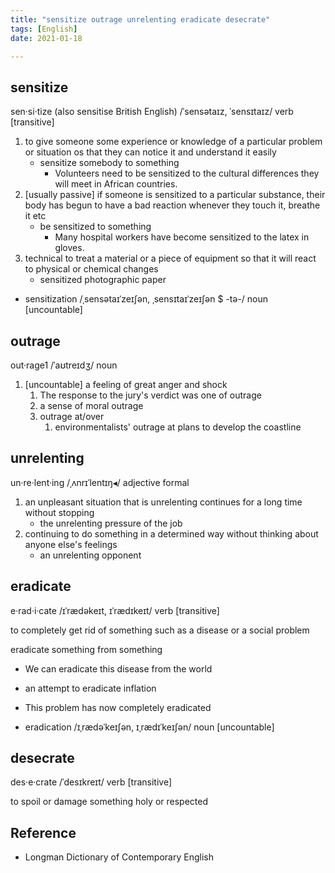 ```yaml
---
title: "sensitize outrage unrelenting eradicate desecrate"
tags: [English]
date: 2021-01-18

---
```


## sensitize

sen·si·tize (also sensitise British English) /ˈsensətaɪz, ˈsensɪtaɪz/ verb
[transitive]

1. to give someone some experience or knowledge of a particular problem or
   situation os that they can notice it and understand it easily
   - sensitize somebody to something
     - Volunteers need to be sensitized to the cultural differences they will
       meet in African countries.
2. [usually passive] if someone is sensitized to a particular substance, their
   body has begun to have a bad reaction whenever they touch it, breathe it etc
   - be sensitized to something
     - Many hospital workers have become sensitized to the latex in gloves.
3. technical to treat a material or a piece of equipment so that it will react
   to physical or chemical changes
   - sensitized photographic paper

- sensitization /ˌsensətaɪˈzeɪʃən, ˌsensɪtaɪˈzeɪʃən $ -tə-/ noun [uncountable]

## outrage

out·rage1 /ˈaʊtreɪdʒ/ noun

1. [uncountable] a feeling of great anger and shock
   1. The response to the jury's verdict was one of outrage
   2. a sense of moral outrage
   3. outrage at/over
      1. environmentalists' outrage at plans to develop the coastline

## unrelenting

un·re·lent·ing /ˌʌnrɪˈlentɪŋ◂/ adjective formal

1. an unpleasant situation that is unrelenting continues for a long time without
   stopping
   - the unrelenting pressure of the job
2. continuing to do something in a determined way without thinking about anyone
   else's feelings
   - an unrelenting opponent

## eradicate

e·rad·i·cate /ɪˈrædəkeɪt, ɪˈrædɪkeɪt/ verb [transitive]

to completely get rid of something such as a disease or a social problem

eradicate something from something

- We can eradicate this disease from the world

- an attempt to eradicate inflation
- This problem has now completely eradicated

- eradication /ɪˌrædəˈkeɪʃən, ɪˌrædɪˈkeɪʃən/ noun [uncountable]

## desecrate

des·e·crate /ˈdesɪkreɪt/ verb [transitive]

to spoil or damage something holy or respected

## Reference

- Longman Dictionary of Contemporary English
